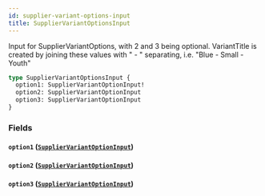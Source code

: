 ```yaml
---
id: supplier-variant-options-input
title: SupplierVariantOptionsInput
---
```


Input for SupplierVariantOptions, with 2 and 3 being optional.
VariantTitle is created by joining these values with " - " separating, i.e. "Blue - Small - Youth"

```graphql
type SupplierVariantOptionsInput {
  option1: SupplierVariantOptionInput!
  option2: SupplierVariantOptionInput
  option3: SupplierVariantOptionInput
}
```

### Fields

#### `option1` ([`SupplierVariantOptionInput`](/developers/supplier-apis/supply-api/graphql/reference/inputs/supplier-variant-option-input))

#### `option2` ([`SupplierVariantOptionInput`](/developers/supplier-apis/supply-api/graphql/reference/inputs/supplier-variant-option-input))

#### `option3` ([`SupplierVariantOptionInput`](/developers/supplier-apis/supply-api/graphql/reference/inputs/supplier-variant-option-input))
